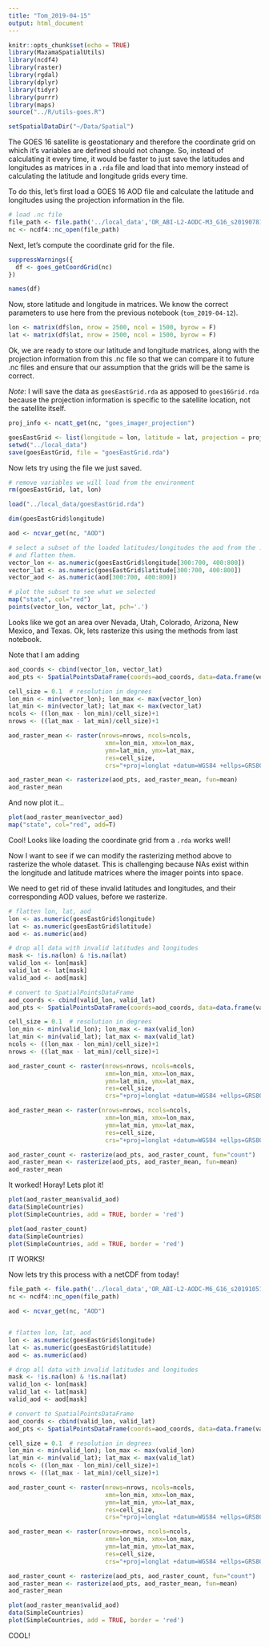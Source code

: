 ```yaml
---
title: "Tom_2019-04-15"
output: html_document
---
```


```r
knitr::opts_chunk$set(echo = TRUE)
library(MazamaSpatialUtils)
library(ncdf4)
library(raster)
library(rgdal)
library(dplyr)
library(tidyr)
library(purrr)
library(maps)
source("../R/utils-goes.R")

setSpatialDataDir("~/Data/Spatial")
```

The GOES 16 satellite is geostationary and therefore the coordinate grid on which
it's variables are defined should not change. So, instead of calculating it every
time, it would be faster to just save the latitudes and longitudes as matrices
in a `.rda` file and load that into memory instead of calculating the latitude
and longitude grids every time.

To do this, let's first load a GOES 16 AOD file and calculate the latitude and
longitudes using the projection information in the file.

```r
# load .nc file
file_path <- file.path('../local_data','OR_ABI-L2-AODC-M3_G16_s20190781512186_e20190781514559_c20190781516459.nc')
nc <- ncdf4::nc_open(file_path)
```


Next, let's compute the coordinate grid for the file.

```r
suppressWarnings({
  df <- goes_getCoordGrid(nc)
})

names(df)
```

Now, store latitude and longitude in matrices. We know the correct parameters to 
use here from the previous notebook (`tom_2019-04-12`).

```r
lon <- matrix(df$lon, nrow = 2500, ncol = 1500, byrow = F)
lat <- matrix(df$lat, nrow = 2500, ncol = 1500, byrow = F)
```

Ok, we are ready to store our latitude and longitude matrices, along with the
projection information from this .nc file so that we can compare it to future
.nc files and ensure that our assumption that the grids will be the same is
correct.

_Note_:
I will save the data as `goesEastGrid.rda` as apposed to `goes16Grid.rda` because 
the projection information is specific to the satellite location, not the satellite
itself. 

```r
proj_info <- ncatt_get(nc, "goes_imager_projection")

goesEastGrid <- list(longitude = lon, latitude = lat, projection = proj_info)
setwd("../local_data")
save(goesEastGrid, file = "goesEastGrid.rda")
```

Now lets try using the file we just saved. 

```r
# remove variables we will load from the environment
rm(goesEastGrid, lat, lon)

load("../local_data/goesEastGrid.rda")

dim(goesEastGrid$longitude)
```

```r
aod <- ncvar_get(nc, "AOD")

# select a subset of the loaded latitudes/longitudes the aod from the .nc file,
# and flatten them.
vector_lon <- as.numeric(goesEastGrid$longitude[300:700, 400:800])
vector_lat <- as.numeric(goesEastGrid$latitude[300:700, 400:800])
vector_aod <- as.numeric(aod[300:700, 400:800])

# plot the subset to see what we selected
map("state", col="red")
points(vector_lon, vector_lat, pch='.')
```

Looks like we got an area over Nevada, Utah, Colorado, Arizona, New Mexico, and 
Texas. Ok, lets rasterize this using the methods from last notebook.

Note that I am adding 

```r
aod_coords <- cbind(vector_lon, vector_lat)
aod_pts <- SpatialPointsDataFrame(coords=aod_coords, data=data.frame(vector_aod))

cell_size = 0.1  # resolution in degrees
lon_min <- min(vector_lon); lon_max <- max(vector_lon)
lat_min <- min(vector_lat); lat_max <- max(vector_lat)
ncols <- ((lon_max - lon_min)/cell_size)+1 
nrows <- ((lat_max - lat_min)/cell_size)+1

aod_raster_mean <- raster(nrows=nrows, ncols=ncols, 
                           xmn=lon_min, xmx=lon_max, 
                           ymn=lat_min, ymx=lat_max, 
                           res=cell_size,
                           crs="+proj=longlat +datum=WGS84 +ellps=GRS80")

aod_raster_mean <- rasterize(aod_pts, aod_raster_mean, fun=mean)
aod_raster_mean
```

And now plot it...

```r
plot(aod_raster_mean$vector_aod)
map("state", col="red", add=T)
```

Cool! Looks like loading the coordinate grid from a `.rda` works well!

Now I want to see if we can modify the rasterizing method above to rasterize the
whole dataset. This is challenging because NAs exist within the longitude and
latitude matrices where the imager points into space.

We need to get rid of these invalid latitudes and longitudes, and their
corresponding AOD values, before we rasterize.

```r
# flatten lon, lat, aod
lon <- as.numeric(goesEastGrid$longitude)
lat <- as.numeric(goesEastGrid$latitude)
aod <- as.numeric(aod)

# drop all data with invalid latitudes and longitudes
mask <- !is.na(lon) & !is.na(lat)
valid_lon <- lon[mask]
valid_lat <- lat[mask]
valid_aod <- aod[mask]

# convert to SpatialPointsDataFrame
aod_coords <- cbind(valid_lon, valid_lat)
aod_pts <- SpatialPointsDataFrame(coords=aod_coords, data=data.frame(valid_aod))

cell_size = 0.1  # resolution in degrees
lon_min <- min(valid_lon); lon_max <- max(valid_lon)
lat_min <- min(valid_lat); lat_max <- max(valid_lat)
ncols <- ((lon_max - lon_min)/cell_size)+1 
nrows <- ((lat_max - lat_min)/cell_size)+1

aod_raster_count <- raster(nrows=nrows, ncols=ncols, 
                           xmn=lon_min, xmx=lon_max, 
                           ymn=lat_min, ymx=lat_max, 
                           res=cell_size,
                           crs="+proj=longlat +datum=WGS84 +ellps=GRS80")

aod_raster_mean <- raster(nrows=nrows, ncols=ncols, 
                           xmn=lon_min, xmx=lon_max, 
                           ymn=lat_min, ymx=lat_max, 
                           res=cell_size,
                           crs="+proj=longlat +datum=WGS84 +ellps=GRS80")

aod_raster_count <- rasterize(aod_pts, aod_raster_count, fun="count")
aod_raster_mean <- rasterize(aod_pts, aod_raster_mean, fun=mean)
aod_raster_mean
```

It worked! Horay! Lets plot it!

```r
plot(aod_raster_mean$valid_aod)
data(SimpleCountries)
plot(SimpleCountries, add = TRUE, border = 'red')

plot(aod_raster_count)
data(SimpleCountries)
plot(SimpleCountries, add = TRUE, border = 'red')
```

IT WORKS!

Now lets try this process with a netCDF from today!

```r
file_path <- file.path('../local_data','OR_ABI-L2-AODC-M6_G16_s20191051911178_e20191051913551_c20191051916434.nc')
nc <- ncdf4::nc_open(file_path)

aod <- ncvar_get(nc, "AOD")


# flatten lon, lat, aod
lon <- as.numeric(goesEastGrid$longitude)
lat <- as.numeric(goesEastGrid$latitude)
aod <- as.numeric(aod)

# drop all data with invalid latitudes and longitudes
mask <- !is.na(lon) & !is.na(lat)
valid_lon <- lon[mask]
valid_lat <- lat[mask]
valid_aod <- aod[mask]

# convert to SpatialPointsDataFrame
aod_coords <- cbind(valid_lon, valid_lat)
aod_pts <- SpatialPointsDataFrame(coords=aod_coords, data=data.frame(valid_aod))

cell_size = 0.1  # resolution in degrees
lon_min <- min(valid_lon); lon_max <- max(valid_lon)
lat_min <- min(valid_lat); lat_max <- max(valid_lat)
ncols <- ((lon_max - lon_min)/cell_size)+1 
nrows <- ((lat_max - lat_min)/cell_size)+1

aod_raster_count <- raster(nrows=nrows, ncols=ncols, 
                           xmn=lon_min, xmx=lon_max, 
                           ymn=lat_min, ymx=lat_max, 
                           res=cell_size,
                           crs="+proj=longlat +datum=WGS84 +ellps=GRS80")

aod_raster_mean <- raster(nrows=nrows, ncols=ncols, 
                           xmn=lon_min, xmx=lon_max, 
                           ymn=lat_min, ymx=lat_max, 
                           res=cell_size,
                           crs="+proj=longlat +datum=WGS84 +ellps=GRS80")

aod_raster_count <- rasterize(aod_pts, aod_raster_count, fun="count")
aod_raster_mean <- rasterize(aod_pts, aod_raster_mean, fun=mean)
aod_raster_mean
```

```r
plot(aod_raster_mean$valid_aod)
data(SimpleCountries)
plot(SimpleCountries, add = TRUE, border = 'red')
```

COOL!